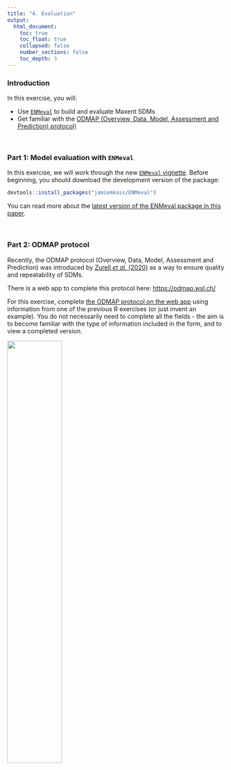 ```yaml
---
title: "4. Evaluation"
output:
  html_document:
    toc: true
    toc_float: true
    collapsed: false
    number_sections: false
    toc_depth: 3
---
```


### Introduction

In this exercise, you will:

- Use [`ENMeval`](https://github.com/jamiemkass/ENMeval) to build and evaluate Maxent SDMs
- Get familiar with the [ODMAP (Overview, Data, Model, Assessment and Prediction) protocol)](https://odmap.wsl.ch/)

$~$

### Part 1: Model evaluation with `ENMeval`

In this exercise, we will work through the new [`ENMeval` vignette](https://jamiemkass.github.io/ENMeval/articles/ENMeval-2.0.0-vignette.html). Before beginning, you should download the development version of the package:

```r
devtools::install_packages("jamiemkass/ENMeval")
```

You can read more about the [latest version of the ENMeval package in this paper](https://besjournals.onlinelibrary.wiley.com/doi/full/10.1111/2041-210X.13628).

$~$
  
### Part 2: ODMAP protocol

Recently, the ODMAP protocol (Overview, Data, Model, Assessment and Prediction) was introduced by [Zurell *et al.* (2020)](https://onlinelibrary.wiley.com/doi/full/10.1111/ecog.05700) as a way to ensure quality and repeatability of SDMs.

There is a web app to complete this protocol here: [https://odmap.wsl.ch/](https://odmap.wsl.ch/)

For this exercise, complete [the ODMAP protocol on the web app](https://odmap.wsl.ch/) using information from one of the previous R exercises (or just invent an example).  You do not necessarily need to complete all the fields - the aim is to become familiar with the type of information included in the form, and to view a completed version.

![](images/workflow.jpg){width=50%}
